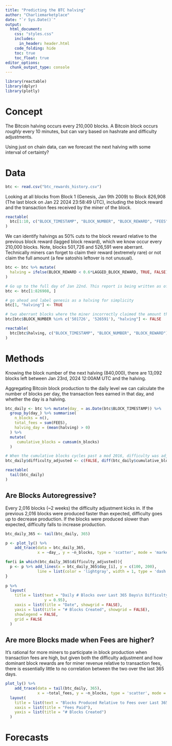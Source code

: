 ```yaml
---
title: "Predicting the BTC halving"
author: "Charliemarketplace"
date: "`r Sys.Date()`"
output:
  html_document:
    css: "styles.css"
    includes:
      in_header: header.html
    code_folding: hide
    toc: true
    toc_float: true
editor_options: 
  chunk_output_type: console
---
```



```r
library(reactable)
library(dplyr)
library(plotly)
```

# Concept 

The Bitcoin halving occurs every 210,000 blocks. A Bitcoin block occurs *roughly* 
every 10 minutes, but can vary based on hashrate and difficulty adjustments. 

Using just on chain data, can we forecast the next halving with some interval of certainty?

# Data 

```r
btc <- read.csv("btc_rewards_history.csv")
```

Looking at all blocks from Block 1 (Genesis, Jan 9th 2009) to Block 826,908 (The last block 
on Jan 22 2024 23:58:49 UTC), including the block reward and the transaction fees received by the miner of the block.


```r
reactable(
  btc[1:10, c("BLOCK_TIMESTAMP", "BLOCK_NUMBER", "BLOCK_REWARD", "FEES")]
)
```

We can identify halvings as 50% cuts to the block reward relative to the previous block reward (lagged block reward), which we know occur every 
210,000 blocks. Note, blocks 501,726 and 526,591 were aberrant. Technically miners 
can forget to claim their reward (extremely rare) or not claim the full amount (a few satoshis leftover is not unusual).

```r

btc <- btc %>% mutate(
  halving = ifelse(BLOCK_REWARD < 0.6*LAGGED_BLOCK_REWARD, TRUE, FALSE)
)

# Go up to the full day of Jan 22nd. This report is being written as of Jan 23.
btc <- btc[1:826908, ]

# go ahead and label genesis as a halving for simplicity 
btc[1, "halving"] <- TRUE

# two aberrant blocks where the miner incorrectly claimed the amount they could have
btc[btc$BLOCK_NUMBER %in% c('501726', '526591'), "halving"] <- FALSE

reactable(
  btc[btc$halving, c("BLOCK_TIMESTAMP", "BLOCK_NUMBER", "BLOCK_REWARD")]
)

```

# Methods 

Knowing the block number of the next halving (840,000), there are 13,092 
blocks left between Jan 23rd, 2024 12:00AM UTC and the halving.

Aggregating Bitcoin block production to the daily level we can calculate the 
number of blocks per day, the transaction fees earned in that day, and whether the 
day is a halving.

```r
btc_daily <- btc %>% mutate(day_ = as.Date(btc$BLOCK_TIMESTAMP)) %>% 
  group_by(day_) %>% summarise(
    n_blocks = n(), 
    total_fees = sum(FEES),
    halving_day = (mean(halving) > 0)
  ) %>% 
  mutate(
     cumulative_blocks = cumsum(n_blocks)
  )

# When the cumulative blocks cycles past a mod 2016, difficulty was adjusted
btc_daily$difficulty_adjusted <- c(FALSE, diff(btc_daily$cumulative_blocks %% 2016) < 0)

reactable(
  tail(btc_daily)
)
```

## Are Blocks Autoregressive?

Every 2,016 blocks (~2 weeks) the difficulty adjustment kicks in. If the previous 
2,016 blocks were produced faster than expected, difficulty goes up to decrease production. If the blocks were produced slower than expected, difficulty falls to increase production.

```r

btc_daily_365 <- tail(btc_daily, 365)

p <- plot_ly() %>% 
    add_trace(data = btc_daily_365, 
              x = ~day_, y = ~n_blocks, type = 'scatter', mode = 'markers+lines')

for(i in which(btc_daily_365$difficulty_adjusted)){
  p <- p %>% add_lines(x = btc_daily_365$day_[i], y = c(100, 200), 
              line = list(color = 'lightgray', width = 1, type = 'dash'))
}  
    
p %>% 
  layout(
    title = list(text = "Daily # Blocks over Last 365 Days\n Difficulty Adjustments noted in gray",
                 y = 0.95),
    xaxis = list(title = "Date", showgrid = FALSE),
    yaxis = list(title = "# Blocks Created", showgrid = FALSE),
    showlegend = FALSE,
    grid = FALSE
  )

```

## Are more Blocks made when Fees are higher?

It's rational for more miners to participate in block production when 
transaction fees are high, but given both the difficulty adjustment and how dominant 
block rewards are for miner revenue relative to transaction fees, there is essentially 
little to no correlation between the two over the last 365 days.

```r
plot_ly() %>% 
    add_trace(data = tail(btc_daily, 365), 
              x = ~total_fees, y = ~n_blocks, type = 'scatter', mode = 'markers') %>% 
  layout(
    title = list(text = "Blocks Produced Relative to Fees over Last 365 Days", y = 0.975),
    xaxis = list(title = "Fees Paid"),
    yaxis = list(title = "# Blocks Created")
  )

```

# Forecasts 



